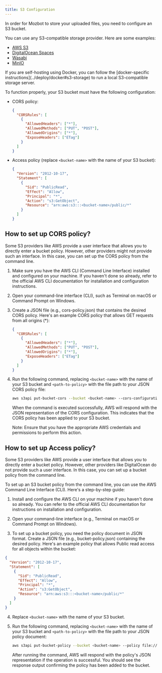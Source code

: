 ```yaml
---
title: S3 Configuration
---
```


In order for Mozbot to store your uploaded files, you need to configure an S3 bucket.

You can use any S3-compatible storage provider. Here are some examples:

- [AWS S3](https://aws.amazon.com/s3/)
- [DigitalOcean Spaces](https://www.digitalocean.com/products/spaces/)
- [Wasabi](https://wasabi.com/)
- [MinIO](https://min.io/)

<Note>
  If you are self-hosting using Docker, you can follow the [docker-specific
  instructions](../deploy/docker#s3-storage) to run a local S3-compatible
  storage server.
</Note>

To function properly, your S3 bucket must have the following configuration:

- CORS policy:

  ```json
  {
    "CORSRules": [
      {
        "AllowedHeaders": ["*"],
        "AllowedMethods": ["PUT", "POST"],
        "AllowedOrigins": ["*"],
        "ExposeHeaders": ["ETag"]
      }
    ]
  }
  ```

- Access policy (replace `<bucket-name>` with the name of your S3 bucket):
  ```json
  {
    "Version": "2012-10-17",
    "Statement": [
      {
        "Sid": "PublicRead",
        "Effect": "Allow",
        "Principal": "*",
        "Action": "s3:GetObject",
        "Resource": "arn:aws:s3:::<bucket-name>/public/*"
      }
    ]
  }
  ```

## How to set up CORS policy?

Some S3 providers like AWS provide a user interface that allows you to directly enter a bucket policy. However, other providers might not provide such an interface. In this case, you can set up the CORS policy from the command line.

1. Make sure you have the AWS CLI (Command Line Interface) installed and configured on your machine. If you haven't done so already, refer to the official AWS CLI documentation for installation and configuration instructions.

2. Open your command-line interface (CLI), such as Terminal on macOS or Command Prompt on Windows.

3. Create a JSON file (e.g., cors-policy.json) that contains the desired CORS policy. Here's an example CORS policy that allows GET requests from all origins (\*):

   ```json
   {
     "CORSRules": [
       {
         "AllowedHeaders": ["*"],
         "AllowedMethods": ["PUT", "POST"],
         "AllowedOrigins": ["*"],
         "ExposeHeaders": ["ETag"]
       }
     ]
   }
   ```

4. Run the following command, replacing `<bucket-name>` with the name of your S3 bucket and `<path-to-policy>` with the file path to your JSON CORS policy file:

   ```bash
   aws s3api put-bucket-cors --bucket <bucket-name> --cors-configuration file://<path-to-policy>
   ```

   When the command is executed successfully, AWS will respond with the JSON representation of the CORS configuration. This indicates that the CORS policy has been applied to your S3 bucket.

   Note: Ensure that you have the appropriate AWS credentials and permissions to perform this action.

## How to set up Access policy?

Some S3 providers like AWS provide a user interface that allows you to directly enter a bucket policy. However, other providers like DigitalOcean do not provide such a user interface. In this case, you can set up a bucket policy from the command line.

To set up an S3 bucket policy from the command line, you can use the AWS Command Line Interface (CLI). Here's a step-by-step guide:

1. Install and configure the AWS CLI on your machine if you haven't done so already. You can refer to the official AWS CLI documentation for instructions on installation and configuration.

2. Open your command-line interface (e.g., Terminal on macOS or Command Prompt on Windows).

3. To set up a bucket policy, you need the policy document in JSON format. Create a JSON file (e.g., bucket-policy.json) containing the desired policy. Here's an example policy that allows Public read access for all objects within the bucket:

```json
{
  "Version": "2012-10-17",
  "Statement": [
    {
      "Sid": "PublicRead",
      "Effect": "Allow",
      "Principal": "*",
      "Action": "s3:GetObject",
      "Resource": "arn:aws:s3:::<bucket-name>/public/*"
    }
  ]
}
```

4. Replace `<bucket-name>` with the name of your S3 bucket.

5. Run the following command, replacing `<bucket-name>` with the name of your S3 bucket and `<path-to-policy>` with the file path to your JSON policy document:

   ```bash
   aws s3api put-bucket-policy --bucket <bucket-name> --policy file://<path-to-policy>
   ```

   After running the command, AWS will respond with the policy's JSON representation if the operation is successful. You should see the response output confirming the policy has been added to the bucket.
